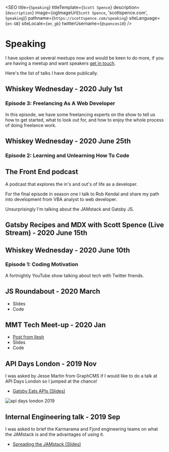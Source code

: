 
<SEO
  title={`Speaking`}
  titleTemplate={`Scott Spence`}
  description={`description`}
  image={ogImageUrl(`Scott Spence`, 'scottspence.com', `Speaking`)}
  pathname={`https://scottspence.com/speaking`}
  siteLanguage={`en-GB`}
  siteLocale={`en_gb`}
  twitterUsername={`@spences10`}
/>

# Speaking

I have spoken at several meetups now and would be keen to do more, if
you are having a meetup and want speakers [get in touch].

Here's the list of talks I have done publically.

## Whiskey Wednesday - 2020 July 1st

### Episode 3: Freelancing As A Web Developer

In this episode, we have some freelancing experts on the show to tell
us how to get started, what to look out for, and how to enjoy the
whole process of doing freelance work.

<YouTube youTubeId="k3lsSMByTPw" />

## Whiskey Wednesday - 2020 June 25th

### Episode 2: Learning and Unlearning How To Code

<YouTube youTubeId="5eJ2a9rn54U" />

## The Front End podcast

A podcast that explores the in's and out's of life as a developer.

For the final episode in season one I talk to Rob Kendal and share my
path into development from VBA analyst to web developer.

Unsurprisingly I'm talking about the JAMstack and Gatsby JS.

<Spotify
  spotifyLink="episode/5o1QgLLtL19Mr7RfnA7N8y"
  width="100%"
  height="180px"
/>

## Gatsby Recipes and MDX with Scott Spence (Live Stream) - 2020 June 15th

<YouTube youTubeId="eLYf3Twl00Q" />

## Whiskey Wednesday - 2020 June 10th

### Episode 1: Coding Motivation

A fortnightly YouTube show talking about tech with Twitter friends.

<YouTube youTubeId="LQwvSAcs-QY" />

## JS Roundabout - 2020 March

- Slides
- Code

<YouTube youTubeId="hZ6tO4N50Sc" />

## MMT Tech Meet-up - 2020 Jan

- [Post from Ilesh]
- Slides
- Code

<YouTube youTubeId="A0q3JqSLr_0" />

## API Days London - 2019 Nov

I was asked by Jesse Martin from GraphCMS if I would like to do a talk
at API Days London so I jumped at the chance!

- [Gatsby Eats APIs (Slides)]

![api days london 2019]

## Internal Engineering talk - 2019 Sep

I was asked to brief the Karmarama and Fjord engineering teams on what
the JAMstack is and the advantages of using it.

- [Spreading the JAMstack (Slides)]

<!-- Links -->

[post from ilesh]:
  https://www.ileshmistry.com/mmt-tech-meet-up-january-2020-recap-gatsbyjs-and-houdini-css
[gatsby eats apis (slides)]:
  https://github.com/spences10/gatsby-eats-apis
[api days london 2019]: ../../static/api-days-london-2019.jpg
[jesse martin]: https://twitter.com/motleydev
[spreading the jamstack (slides)]:
  https://spreading-the-jam-stack.now.sh/#0
[get in touch]: https://twitter.com/spences10
